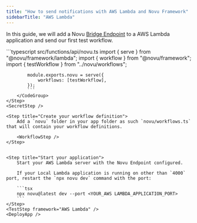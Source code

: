 ```yaml
---
title: "How to send notifications with AWS Lambda and Novu Framework"
sidebarTitle: "AWS Lambda"
---
```



In this guide, we will add a Novu [Bridge Endpoint](/concepts/endpoint) to a AWS Lambda application and send our first test workflow.

<Steps>
    <LocalStudio />
    <PackagesStep />
    <Step title="Add a Novu API Endpoint">
        <CodeGroup>
            ```typescript src/functions/api/novu.ts
            import { serve } from "@novu/framework/lambda";
            import { workflow } from "@novu/framework";
            import { testWorkflow } from "../novu/workflows";

            module.exports.novu = serve({
                workflows: [testWorkflow],
            });
            ```
        </CodeGroup>
    </Step>
    <SecretStep />

    <Step title="Create your workflow definition">
        Add a `novu` folder in your app folder as such `novu/workflows.ts` that will contain your workflow definitions.

        <WorkflowStep />
    </Step>
    

    <Step title="Start your application">
        Start your AWS Lambda server with the Novu Endpoint configured.

        If your Local Lambda application is running on other than `4000` port, restart the `npx novu dev` command with the port:

        ```tsx
        npx novu@latest dev --port <YOUR_AWS LAMBDA_APPLICATION_PORT>
        ```
    </Step>
    <TestStep framework="AWS Lambda" />
    <DeployApp />

</Steps>

<NextStepsStep />
